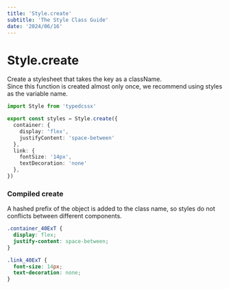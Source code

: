 ```yaml
---
title: 'Style.create'
subtitle: 'The Style Class Guide'
date: '2024/06/16'
---
```


<TocBot />

# Style.create
Create a stylesheet that takes the key as a className.  
Since this function is created almost only once, we recommend using styles as the variable name.
```ts title="style.css.ts"
import Style from 'typedcssx'

export const styles = Style.create({
  container: {
    display: 'flex',
    justifyContent: 'space-between'
  },
  link: {
    fontSize: '14px',
    textDecoration: 'none'
  },
})
```
### Compiled create
A hashed prefix of the object is added to the class name, so styles do not conflicts between different components.
```css title="css"
.container_40ExT {
  display: flex;
  justify-content: space-between;
}

.link_40ExT {
  font-size: 14px;
  text-decoration: none;
}
```